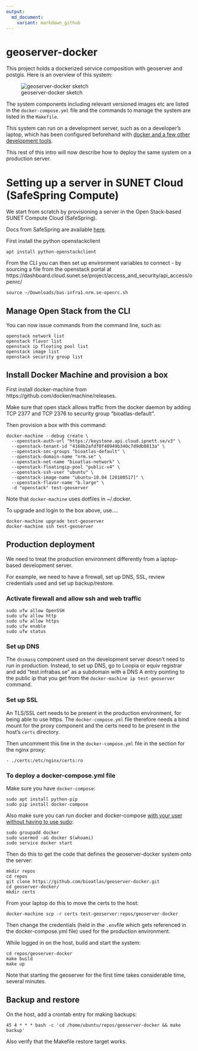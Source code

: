 ```yaml
---
output:
  md_document:
    variant: markdown_github
---
```


# geoserver-docker

This project holds a dockerized service composition with geoserver and postgis. Here is an overview of this system:

![geoserver-docker sketch](geoserver-docker.png)

The system components including relevant versioned images etc are listed in the `docker-compose.yml` file and the commands to manage the system are listed in the `Makefile`.

This system can run on a development server, such as on a developer's laptop, which has been configured beforehand with [docker and a few other development tools](https://bioatlas.github.io/requirements).

This rest of this intro will now describe how to deploy the same system on a production server.

# Setting up a server in SUNET Cloud (SafeSpring Compute)

We start from scratch by provisioning a server in the Open Stack-based SUNET Compute Cloud (SafeSpring).

Docs from SafeSpring are available [here](https://docs.safespring.com/compute/getting-started/).

First install the python openstackclient

    apt install python-openstackclient

From the CLI you can then set up environment variables to connect - by sourcing a file from the openstack portal at https://dashboard.cloud.sunet.se/project/access_and_security/api_access/openrc/

    source ~/Downloads/bas-infra1.nrm.se-openrc.sh

## Manage Open Stack from the CLI

You can now issue commands from the command line, such as:

    openstack network list
    openstack flavor list
    openstack ip floating pool list
    openstack image list
    openstack security group list

## Install Docker Machine and provision a box

First install docker-machine from https://github.com/docker/machine/releases.

Make sure that open stack allows traffic from the docker daemon by adding TCP 2377 and TCP 2376 to security group "bioatlas-default".

Then provision a box with this command:

    docker-machine --debug create \
      --openstack-auth-url "https://keystone.api.cloud.ipnett.se/v3" \
      --openstack-tenant-id "4168b2afdf0f40949b340c7d9db0813a" \
      --openstack-sec-groups "bioatlas-default" \
      --openstack-domain-name "nrm.se" \
      --openstack-net-name "bioatlas-network" \
      --openstack-floatingip-pool "public-v4" \
      --openstack-ssh-user "ubuntu" \
      --openstack-image-name "ubuntu-18.04 [20180517]" \
      --openstack-flavor-name "b.large" \
      -d "openstack" test-geoserver

Note that `docker-machine` uses dotfiles in ~/.docker.

To upgrade and login to the box above, use....

    docker-machine upgrade test-geoserver
    docker-machine ssh test-geoserver

## Production deployment

We need to treat the production environment differently from a laptop-based development server.

For example, we need to have a firewall, set up DNS, SSL, review credentials used and set up backup/restore.

### Activate firewall and allow ssh and web traffic

    sudo ufw allow OpenSSH
    sudo ufw allow http
    sudo ufw allow https
    sudo ufw enable
    sudo ufw status
    
### Set up DNS

The `dnsmasq` component used on the development server doesn't need to run in production. Instead, to set up DNS, go to Loopia or equiv registrar and add "test.infrabas.se" as a subdomain with a DNS A entry pointing to the public ip that you get from the `docker-machine ip test-geoserver` command.

### Set up SSL

An TLS/SSL cert needs to be present in the production environment, for being able to use https. The `docker-compose.yml` file therefore needs a bind mount for the proxy component and the certs need to be present in the host's `certs` directory.

Then uncomment this line in the `docker-compose.yml` file in the section for the nginx proxy:

    - ./certs:/etc/nginx/certs:ro

### To deploy a docker-compose.yml file

Make sure you have `docker-compose`:

    sudo apt install python-pip
    sudo pip install docker-compose    

Also make sure you can run docker and docker-compose [with your user without having to use  sudo](https://stackoverflow.com/questions/21871479/docker-cant-connect-to-docker-daemon/33596140#33596140):

    sudo groupadd docker
    sudo usermod -aG docker $(whoami)
    sudo service docker start

Then do this to get the code that defines the geoserver-docker system onto the server:

    mkdir repos
    cd repos
    git clone https://github.com/bioatlas/geoserver-docker.git
    cd geoserver-docker/
    mkdir certs

From your laptop do this to move the certs to the host:

    docker-machine scp -r certs test-geoserver:repos/geoserver-docker

Then change the credentials (held in the `.env`file which gets referenced in the docker-compose.yml file) used for the production environment.

While logged in on the host, build and start the system:

    cd repos/geoserver-docker
    make build
    make up

Note that starting the geoserver for the first time takes considerable time, several minutes.

## Backup and restore

On the host, add a crontab entry for making backups:

    45 4 * * * bash -c 'cd /home/ubuntu/repos/geoserver-docker && make backup'
    
Also verify that the Makefile restore target works.



